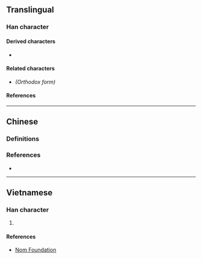 {{also|惠}}
{{character info/new}}
==Translingual==

===Han character===
{{Han char|rn=9|rad=人|as=12|sn=14|four=25233|canj=OJIP|ids=⿰亻惠}}

====Derived characters====
* {{l|mul|[[𬞶]]}}

====Related characters====
* {{l|mul|[[惠]]}} ''(Orthodox form)''

====References====
{{Han ref|kx=0117.050|dkj=01108|dj=0248.110|hdz=10217.160|uh=50E1}}

----

==Chinese==

===Definitions===
{{zh-see|惠|v}}

===References===
* {{R:twedu|A01385-001#36}}

----

==Vietnamese==

===Han character===
{{vi-hantu|rs=人12|[[huệ]]}}

# {{defn|lang=vi|sort=人12}}

====References====
* [http://nomfoundation.org/common/nom_details.php?codepoint=50E1 Nom Foundation]